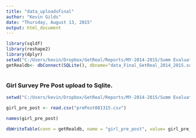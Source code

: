 ```yaml
---
title: "data_uploadsFinal"
author: "Kevin Gilds"
date: "Thursday, August 13, 2015"
output: html_document
---
```


```r

library(sqldf)
library(reshape2)
library(dplyr)
setwd("C:/Users/kevin/Dropbox/GetReal/Reports/MY-2014-2015/Summ Evaluation Report/data")
getRealdb<- dbConnect(SQLite(), dbname="data_Final_GetReal_2014_2015.sqlite")



```


### Girl Survey Pre Post upload to Sqlite. 

```r
setwd("C:/Users/kevin/Dropbox/GetReal/Reports/MY-2014-2015/Summ Evaluation Report/data")

girl_pre_post <- read.csv("prePost081315.csv")

names(girl_pre_post)

dbWriteTable(conn = getRealdb, name = "girl_pre_post", value= girl_pre_post, row.names=FALSE, overwrite=TRUE)


```



